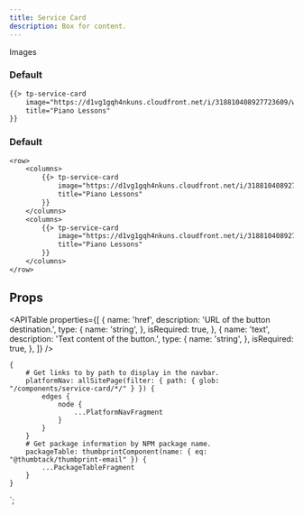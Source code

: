 ```yaml
---
title: Service Card
description: Box for content.
---
```



<ComponentHeader data={props.data} />

Images

### Default

```email
{{> tp-service-card
    image="https://d1vg1gqh4nkuns.cloudfront.net/i/318810408927723609/width/1024/aspect/8-5.jpeg"
    title="Piano Lessons"
}}
```

### Default

```email
<row>
    <columns>
        {{> tp-service-card
            image="https://d1vg1gqh4nkuns.cloudfront.net/i/318810408927723609/width/1024/aspect/8-5.jpeg"
            title="Piano Lessons"
        }}
    </columns>
    <columns>
        {{> tp-service-card
            image="https://d1vg1gqh4nkuns.cloudfront.net/i/318810408927723609/width/1024/aspect/8-5.jpeg"
            title="Piano Lessons"
        }}
    </columns>
</row>
```

## Props

<APITable
    properties={[
        {
            name: 'href',
            description: 'URL of the button destination.',
            type: {
                name: 'string',
            },
            isRequired: true,
        },
        {
            name: 'text',
            description: 'Text content of the button.',
            type: {
                name: 'string',
            },
            isRequired: true,
        },
    ]}
/>

<ComponentFooter data={props.data} />

    {
        # Get links to by path to display in the navbar.
        platformNav: allSitePage(filter: { path: { glob: "/components/service-card/*/" } }) {
            edges {
                node {
                    ...PlatformNavFragment
                }
            }
        }
        # Get package information by NPM package name.
        packageTable: thumbprintComponent(name: { eq: "@thumbtack/thumbprint-email" }) {
            ...PackageTableFragment
        }
    }
`;
